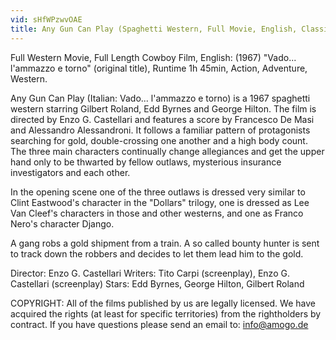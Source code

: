 ```yaml
---
vid: sHfWPzwvOAE
title: Any Gun Can Play (Spaghetti Western, Full Movie, English, Classic Cowboy Film) *free full westerns*
---
```


Full Western Movie, Full Length Cowboy Film, English: (1967) "Vado... l'ammazzo e torno" (original title), Runtime 1h 45min, Action, Adventure, Western.

Any Gun Can Play (Italian: Vado... l'ammazzo e torno) is a 1967 spaghetti western starring Gilbert Roland, Edd Byrnes and George Hilton. The film is directed by Enzo G. Castellari and features a score by Francesco De Masi and Alessandro Alessandroni. It follows a familiar pattern of protagonists searching for gold, double-crossing one another and a high body count. The three main characters continually change allegiances and get the upper hand only to be thwarted by fellow outlaws, mysterious insurance investigators and each other.

In the opening scene one of the three outlaws is dressed very similar to Clint Eastwood's character in the "Dollars" trilogy, one is dressed as Lee Van Cleef's characters in those and other westerns, and one as Franco Nero's character Django.

A gang robs a gold shipment from a train. A so called bounty hunter is sent to track down the robbers and decides to let them lead him to the gold.

Director: Enzo G. Castellari
Writers: Tito Carpi (screenplay), Enzo G. Castellari (screenplay) Stars: Edd Byrnes, George Hilton, Gilbert Roland

COPYRIGHT: All of the films published by us are legally licensed. We have acquired the rights (at least for specific territories) from the rightholders by contract. If you have questions please send an email to: info@amogo.de